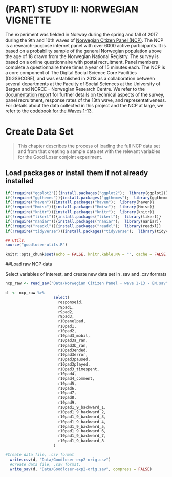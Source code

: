 # (PART) STUDY II: NORWEGIAN VIGNETTE {-}
The experiment was fielded in Norway during the spring and fall of 2017 during the 9th and 10th waves of [Norwegian Citizen Panel (NCP)](https://www.uib.no/medborger). The NCP is a research-purpose internet panel with over 6000 active participants. It is based on a probability sample of the general Norwegian population above the age of 18 drawn from the Norwegian National Registry. The survey is based on a online questionnaire with postal recruitment. Panel members complete a questionnaire three times a year of 15 minutes each. The NCP is a core component of The Digital Social Science Core Facilities (DIGSSCORE), and  was established in 2013 as a collaboration between several departments at the Faculty of Social Sciences at the University of Bergen and NORCE -- Norwegian Research Centre. We refer to the [documentation report](Data/ncp-wave13-documentation.pdf) for further details on technical aspects of the survey, panel recruitment, response rates of the 13th wave, and representativeness. For details about the data collected in this project and the NCP at large, we refer to the [codebook for the Waves 1-13](Data/ncp-wave13-codebook.pdf).

# Create Data Set

> This chapter describes the process of loading the full NCP data set and from that creating a sample data set with the relevant variables for the Good Loser conjoint experiment.

## Load packages or install them if not already installed

```r
if(!require("ggplot2")){install.packages("ggplot2");  library(ggplot2)}
if(!require("ggthemes")){install.packages("ggthemes");  library(ggthemes)}
if(!require("haven")){install.packages("haven");  library(haven)}
if(!require("Hmisc")){install.packages("Hmisc");  library(Hmisc)}
if(!require("knitr")){install.packages("knitr");  library(knitr)}
if(!require("likert")){install.packages("likert");  library(likert)}
if(!require("naniar")){install.packages("naniar");  library(naniar)}
if(!require("readxl")){install.packages("readxl");  library(readxl)}
if(!require("tidyverse")){install.packages("tidyverse");  library(tidyverse)}

## Utils.
source("goodloser-utils.R")

knitr::opts_chunk$set(echo = FALSE, knitr.kable.NA = "", cache = FALSE, warning = FALSE, message = FALSE, error = TRUE, echo = FALSE)

```

##Load raw NCP data

Select variables of interest, and create new data set in .sav and .csv formats

```r

ncp_raw <- read_sav("Data/Norwegian Citizen Panel - wave 1-13 - EN.sav") 

d  <- ncp_raw %>% 
                     select(
                       responseid,
                       r9pad1, 
                       r9pad2, 
                       r9pad3, 
                       r10panelpad, 
                       r10pad1, 
                       r10pad2, 
                       r10pad3_mobil, 
                       r10pad3a_ran, 
                       r10pad3b_ran, 
                       r10pad3ended, 
                       r10pad3error, 
                       r10pad3paused,
                       r10pad3played,
                       r10pad3_timespent, 
                       r10pad4, 
                       r10pad4_comment,
                       r10pad5, 
                       r10pad6, 
                       r10pad7, 
                       r10pad8, 
                       r10pad9, 
                       r10pad1_9_backward_1, 
                       r10pad1_9_backward_2, 
                       r10pad1_9_backward_3, 
                       r10pad1_9_backward_4, 
                       r10pad1_9_backward_5, 
                       r10pad1_9_backward_6, 
                       r10pad1_9_backward_7, 
                       r10pad1_9_backward_8 
                     ) 

#Create data file, .csv format
  write.csv(d, "Data/Goodloser-exp2-orig.csv") 
  #Create data file, .sav format.
  write_sav(d, "Data/Goodloser-exp2-orig.sav", compress = FALSE) 

```
